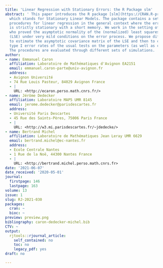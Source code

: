 ```yaml
---
title: 'Linear Regression with Stationary Errors: the R Package slm'
abstract: ' This paper introduces the R package [slm](https://CRAN.R-project.org/package=slm),
  which stands for Stationary Linear Models. The package contains a set of statistical
  procedures for linear regression in the general context where the error process
  is strictly stationary with a short memory. We work in the setting of [@hannan1973central],
  who proved the asymptotic normality of the (normalized) least squares estimators
  (LSE) under very mild conditions on the error process. We propose different ways
  to estimate the asymptotic covariance matrix of the LSE and then to correct the
  type I error rates of the usual tests on the parameters (as well as confidence intervals).
  The procedures are evaluated through different sets of simulations. '
author:
- name: Emmanuel Caron
  affiliation: Laboratoire de Mathématiques d'Avignon EA2151
  email: emmanuel.caron-parte@univ-avignon.fr
  address:
  - Avignon Université
  - 74 Rue Louis Pasteur, 84029 Avignon France
  - |
    URL: <http://ecaron.perso.math.cnrs.fr/>
- name: Jérôme Dedecker
  affiliation: Laboratoire MAP5 UMR 8145
  email: jerome.dedecker@parisdescartes.fr
  address:
  - Université Paris Descartes
  - 45 Rue des Saints-Pères, 75006 Paris France
  - |
    URL: <http://w3.mi.parisdescartes.fr/~jdedecke/>
- name: Bertrand Michel
  affiliation: Laboratoire de Mathématiques Jean Leray UMR 6629
  email: bertrand.michel@ec-nantes.fr
  address:
  - Ecole Centrale Nantes
  - 1 Rue de la Noë, 44300 Nantes France
  - |
    URL: <http://bertrand.michel.perso.math.cnrs.fr>
date: '2021-06-07'
date_received: '2020-05-01'
journal:
  firstpage: 146
  lastpage: 163
volume: 13
issue: 1
slug: RJ-2021-030
packages:
  cran: ~
  bioc: ~
preview: preview.png
bibliography: caron-dedecker-michel.bib
CTV: ~
output:
  rjtools::rjournal_article:
    self_contained: no
    toc: no
    legacy_pdf: yes
draft: no

---
```

